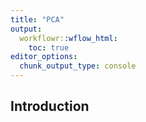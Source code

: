 ```yaml
---
title: "PCA"
output:
  workflowr::wflow_html:
    toc: true
editor_options:
  chunk_output_type: console
---
```


## Introduction

```r

```

